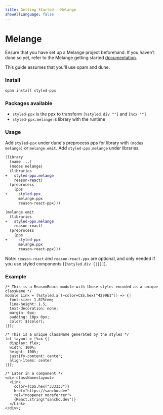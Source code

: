 ```yaml
---
title: Getting Started - Melange
showAllLanguage: false
---
```



# Melange

Ensure that you have set up a Melange project beforehand. If you haven't done so yet, refer to the Melange getting started [documentation](https://melange.re/v3.0.0/getting-started.html).

This guide assumes that you'll use opam and dune.

### Install

```bash
opam install styled-ppx
```

### Packages available

- `styled-ppx` is the ppx to transform `[%styled.div ""]` and `[%cx ""]`
- `styled-ppx.melange` is library with the runtime

### Usage

Add `styled-ppx` under dune's preprocess pps for library with `(modes melange)` or `melange.emit`. Add `styled-ppx.melange` under libraries.

```diff
(library
  (name ...)
  (modes melange)
  (libraries
+   styled-ppx.melange
    reason-react)
  (preprocess
    (pps
+     styled-ppx
      melange.ppx
      reason-react-ppx)))
```

```diff
(melange.emit
  (libraries
+   styled-ppx.melange
    reason-react)
  (preprocess
    (pps
+     styled-ppx
      melange.ppx
      reason-react-ppx)))
```

Note: `reason-react` and `reason-react-ppx` are optional, and only needed if you use styled components (`[%styled.div {||}]`).

### Example

```reason
/* This is a ReasonReact module with those styles encoded as a unique className */
module Link = [%styled.a (~color=CSS.hex("4299E1")) => {|
  font-size: 1.875rem;
  line-height: 1.5;
  text-decoration: none;
  margin: 0px;
  padding: 10px 0px;
  color: $(color);
|}];

/* This is a unique className generated by the styles */
let layout = [%cx {|
  display: flex;
  width: 100%;
  height: 100%;
  justify-content: center;
  align-items: center
|}];

/* Later in a component */
<div className=layout>
  <Link
    color={CSS.hex("333333")}
    href="https://sancho.dev"
    rel="noopener noreferrer">
    {React.string("sancho.dev")}
  </Link>
</div>;
```

